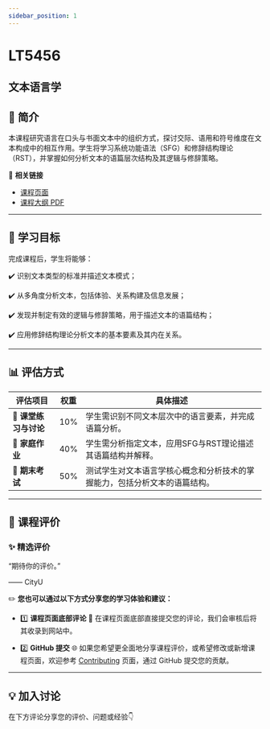 ```yaml
---
sidebar_position: 1
---
```


# LT5456
## 文本语言学

## **📘 简介**
本课程研究语言在口头与书面文本中的组织方式，探讨交际、语用和符号维度在文本构成中的相互作用。学生将学习系统功能语法（SFG）和修辞结构理论（RST），并掌握如何分析文本的语篇层次结构及其逻辑与修辞策略。

🔗 **相关链接**
- [课程页面](https://www.cityu.edu.hk/catalogue/pg/202425/course/LT5456.htm)
- [课程大纲 PDF](https://www.cityu.edu.hk/catalogue/pg/202425/course/LT5456.pdf)

---

## **🎯 学习目标**

完成课程后，学生将能够：

✔️ 识别文本类型的标准并描述文本模式；

✔️ 从多角度分析文本，包括体验、关系构建及信息发展；

✔️ 发现并制定有效的逻辑与修辞策略，用于描述文本的语篇结构；

✔️ 应用修辞结构理论分析文本的基本要素及其内在关系。

---

## **📊 评估方式**

| **评估项目**                | **权重** | **具体描述**                                                                                     |
|----------------------------|---------|-----------------------------------------------------------------------------------------------|
| **📖 课堂练习与讨论**        | 10%     | 学生需识别不同文本层次中的语言要素，并完成语篇分析。                                                   |
| **📝 家庭作业**             | 40%     | 学生需分析指定文本，应用SFG与RST理论描述其语篇结构并解释。                                                |
| **📝 期末考试**             | 50%     | 测试学生对文本语言学核心概念和分析技术的掌握能力，包括分析文本的语篇结构。                                         |

---

## **💬 课程评价**

### ✨ **精选评价**
<div className={commentStyles.commentBox}>
    <p className={commentStyles.commentText}>
        “期待你的评价。”
    </p>
    <p className={commentStyles.commentAuthor}>—— CityU</p>
</div>

✏️ **您也可以通过以下方式分享您的学习体验和建议：**

- 1️⃣ **课程页面底部评论**
💬 在课程页面底部直接提交您的评论，我们会审核后将其收录到网站中。

- 2️⃣ **GitHub 提交**
🌐 如果您希望更全面地分享课程评价，或希望修改或新增课程页面，欢迎参考 [Contributing](https://penjc.github.io/CityU/contributing) 页面，通过 GitHub 提交您的贡献。

---

## **💡 加入讨论**

在下方评论分享您的评价、问题或经验👇
<Utterances />
